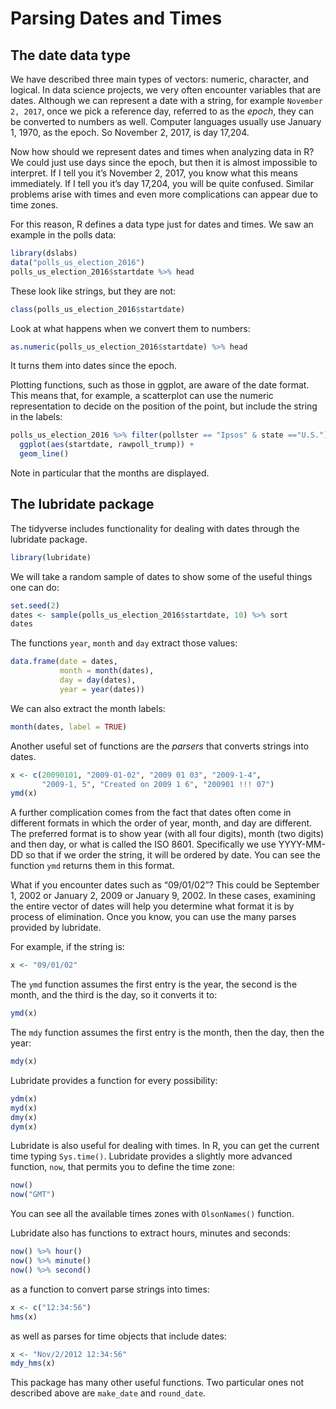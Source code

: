 # Parsing Dates and Times

## The date data type

We have described three main types of vectors: numeric, character, and logical. In data science projects, we very often encounter variables that are dates. Although we can represent a date with a string, for example `November 2, 2017`, once we pick a reference day, referred to as the _epoch_, they can be converted to numbers as well. Computer languages usually use January 1, 1970, as the epoch. So November 2, 2017, is day 17,204. 

Now how should we represent dates and times when analyzing data in R? We could just use days since the epoch, but then it is almost impossible to interpret. If I tell you it's November 2, 2017, you know what this means immediately. If I tell you it's day 17,204, you will be quite confused. Similar problems arise with times and even more complications can appear due to time zones. 

For this reason, R defines a data type just for dates and times. We saw an example in the polls data:

```r
library(dslabs)
data("polls_us_election_2016")
polls_us_election_2016$startdate %>% head
```

These look like strings, but they are not:

```r
class(polls_us_election_2016$startdate)
```

Look at what happens when we convert them to numbers:

```r
as.numeric(polls_us_election_2016$startdate) %>% head
```

It turns them into dates since the epoch. 

Plotting functions, such as those in ggplot, are aware of the date format. This means that, for example, a scatterplot can use the numeric representation to decide on the position of the point, but include the string in the labels:

```r
polls_us_election_2016 %>% filter(pollster == "Ipsos" & state =="U.S.") %>%
  ggplot(aes(startdate, rawpoll_trump)) +
  geom_line()
```

Note in particular that the months are displayed. 

## The lubridate package

The tidyverse includes functionality for dealing with dates through the lubridate package. 

```r
library(lubridate)
```

We will take a random sample of dates to show some of the useful things one can do:

```r
set.seed(2)
dates <- sample(polls_us_election_2016$startdate, 10) %>% sort
dates
```

The functions `year`, `month` and `day` extract those values:

```r
data.frame(date = dates, 
           month = month(dates),
           day = day(dates),
           year = year(dates))
```

We can also extract the month labels:

```r
month(dates, label = TRUE)
```


Another useful set of functions are the _parsers_ that converts strings into dates.

```r
x <- c(20090101, "2009-01-02", "2009 01 03", "2009-1-4",
       "2009-1, 5", "Created on 2009 1 6", "200901 !!! 07")
ymd(x)
```


A further complication comes from the fact that dates often come in different formats in which the order of year, month, and day are different. The preferred format is to show year (with all four digits), month (two digits) and then day, or what is called the ISO 8601. Specifically we use YYYY-MM-DD so that if we order the string, it will be ordered by date. You can see the function `ymd` returns them in this format.

What if you encounter dates such as "09/01/02"? This could be September 1, 2002 or January 2, 2009 or January 9, 2002. 
In these cases, examining the entire vector of dates will help you determine what format it is by process of elimination. Once you know, you can use the many parses provided by lubridate.

For example, if the string is:

```r
x <- "09/01/02"
```

The `ymd` function assumes the first entry is the year, the second is the month, and the third is the day, so it converts it to:

```r
ymd(x)
```

The `mdy` function assumes the first entry is the month, then the day, then the year:

```r
mdy(x)
```

Lubridate provides a function for every possibility:
```r
ydm(x)
myd(x)
dmy(x)
dym(x)
```

Lubridate is also useful for dealing with times. In R, you can get the current time typing `Sys.time()`. Lubridate provides a slightly more advanced function, `now`, that permits you to define the time zone:

```r
now()
now("GMT")
```

You can see all the available times zones with `OlsonNames()` function.

Lubridate also has functions to extract hours, minutes and seconds: 

```r
now() %>% hour()
now() %>% minute()
now() %>% second()
```

as a function to convert parse strings into times:

```r
x <- c("12:34:56")
hms(x)
```

as well as parses for time objects that include dates:

```r
x <- "Nov/2/2012 12:34:56"
mdy_hms(x)
```

This package has many other useful functions. Two particular ones not described above are  `make_date` and `round_date`. 

